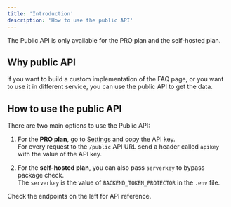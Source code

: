 ```yaml
---
title: 'Introduction'
description: 'How to use the public API'
---
```


<Note>
  The Public API is only available for the PRO plan and the self-hosted plan.
</Note>

## Why public API
if you want to build a custom implementation of the FAQ page, or you want to use it in different service, you can use the public API to get the data.

## How to use the public API
There are two main options to use the Public API:
1. For the **PRO plan**, go to [Settings](https://app.crosspublic.com/dashboard/settings) and copy the API key.<br />
For every request to the `/public` API URL send a header called `apikey` with the value of the API key.

2. For the **self-hosted plan**, you can also pass `serverkey` to bypass package check.<br />
The `serverkey` is the value of `BACKEND_TOKEN_PROTECTOR` in the `.env` file.

Check the endpoints on the left for API reference.
